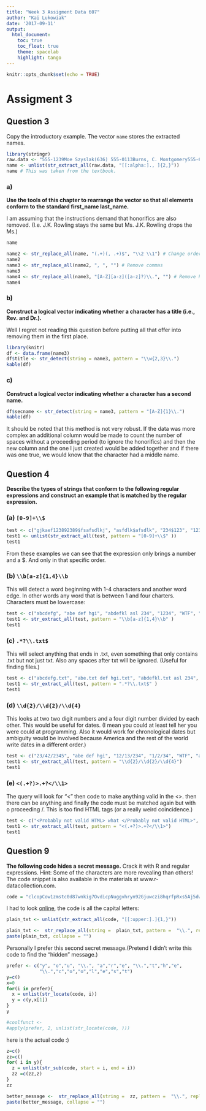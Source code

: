```yaml
---
title: "Week 3 Assigment Data 607"
author: "Kai Lukowiak"
date: '2017-09-11'
output:
  html_document:
    toc: true
    toc_float: true
    theme: spacelab
    highlight: tango
---
```


```r
knitr::opts_chunk$set(echo = TRUE)
```

# Assigment 3
## Question 3
Copy the introductory example. The vector `name` stores the extracted names.
```r
library(stringr)
raw.data <- "555-1239Moe Szyslak(636) 555-0113Burns, C. Montgomery555-6542Rev. Timothy Lovejoy555 8904Ned Flanders636-555-3226Simpson, Homer5553642Dr. Julius Hibbert"
name <- unlist(str_extract_all(raw.data, "[[:alpha:]., ]{2,}"))
name # This was taken from the textbook.
```

### a)
**Use the tools of this chapter to rearrange the vector so that all elements conform to the standard first_name last_name.**

I am assuming that the instructions demand that honorifics are also removed. (I.e. J.K. Rowling stays the same but Ms. J.K. Rowling drops the Ms.)
```r
name

```

```r
name2 <- str_replace_all(name, "(.+)(, .+)$", "\\2 \\1") # Change order
name2 
name3 <- str_replace_all(name2, ", ", "") # Remove commas
name3
name4 <- str_replace_all(name3, "[A-Z][a-z]([a-z]?)\\.", "") # Remove honerifics.
name4
```

### b) 
**Construct a logical vector indicating whether a character has a title (i.e., Rev. and Dr.).**

Well I regret not reading this question before putting all that offer into removing them in the first place. 

```r
library(knitr)
df <- data.frame(name3)
df$title <- str_detect(string = name3, pattern = "\\w{2,3}\\.")
kable(df)
```


### c) 
**Construct a logical vector indicating whether a character has a second name.**

```r
df$secname <- str_detect(string = name3, pattern = "[A-Z]{1}\\.")
kable(df)
```

It should be noted that this method is not very robust. If the data was more complex an additional column would be made to count the number of spaces without a proceeding period (to ignore the honorifics) and then the new column and the one I just created would be added together and if there was one true, we would know that the character had a middle name.

## Question 4
**Describe the types of strings that conform to the following regular expressions and construct an example that is matched by the regular expression.**

### (a) `[0-9]+\\$`
```r
test <- c("gjkaef123892389$fsafsdlkj", "asfdlk$afsdlk", "234$123", "1234", "$23sf")
test1 <- unlist(str_extract_all(test, pattern = "[0-9]+\\$" ))
test1
```
From these examples we can see that the expression only brings a number and a $. And only in that specific order.

### (b) `\\b[a-z]{1,4}\\b`
This will detect a word beginning with 1-4 characters and another word edge. In other words any word that is between 1 and four charters. Characters must be lowercase:
```r
test <- c("abcdefg", "abe def hgi", "abdefkl asl 234", "1234", "WTF", "abc")
test1 <- str_extract_all(test, pattern = "\\b[a-z]{1,4}\\b" )
test1
```

### (c) `.*?\\.txt$`
This will select anything that ends in .txt, even something that only contains .txt but not just txt. Also any spaces after txt will be ignored. (Useful for finding files.)
```r
test <- c("abcdefg.txt", "abe.txt def hgi.txt", "abdefkl.txt asl 234", "1234.txt", "WTF.txt", ".txt")
test1 <- str_extract_all(test, pattern = ".*?\\.txt$" )
test1

```

### (d) `\\d{2}/\\d{2}/\\d{4}`
This looks at two two digit numbers and a four digit number divided by each other. This would be useful for dates. (I mean you could at least tell her you were could at programming. Also it would work for chronological dates but ambiguity would be involved because America and the rest of the world write dates in a different order.)
```r
test <- c("23/42/2345", "abe def hgi", "12/13/234", "1/2/34", "WTF", "abc")
test1 <- str_extract_all(test, pattern = "\\d{2}/\\d{2}/\\d{4}")
test1

```

### (e) `<(.+?)>.+?</\\1>`

The query will look for "<" then code to make anything valid in the <>. then there can be anything and finally the code must be matched again but with o proceeding /. This is too find HTML tags (or a really weird coincidence.)
```r
test <- c("<Probably not valid HTML> what </Probably not valid HTML>", "<12 not HTML> did not captialize the same </12 not html>", "12/13/234", "<12 not HTML> captialized the same </12 not HTML>", "WTF", "abc")
test1 <- str_extract_all(test, pattern = "<(.+?)>.+?</\\1>")
test1
```
## Question 9
**The following code hides a secret message.** Crack it with R and regular expressions.
Hint: Some of the characters are more revealing than others! The code snippet is also
available in the materials at www.r-datacollection.com.

```r
code = "clcopCow1zmstc0d87wnkig7OvdicpNuggvhryn92Gjuwczi8hqrfpRxs5Aj5dwpn0TanwoUwisdij7Lj8pf03AT5Idr3coc0bt7yczjatOaootj55t3Nj3ne6c4Sfek.r1w1YwwojigOd6vrfUrbz2.2bkAnbhzgv4R9i05zEcrop.wAgnb.SqoU65fPa1otfb7wEm24k6t3sR9zqe5fy89n6Nd5t9kc4fE905gmc4Rgxo5nhDk!gr"
```
I had to look [online](https://rstudio-pubs-static.s3.amazonaws.com/208407_690ba7bffb474582bc8786353a5a6ce0.html), the code is all the capital letters:
```r
plain_txt <- unlist(str_extract_all(code, "[[:upper:].]{1,}"))

plain_txt <-  str_replace_all(string =  plain_txt, pattern =  "\\.", replacement = " ")
paste(plain_txt, collapse = "")
```
Personally I prefer this second secret message.(Pretend I didn't write this code to find the "hidden" message.)
```r
prefer <- c("y", "o","u", "\\.", "a","r","e", "\\.","t","h","e",
            "\\.","c","o","o","l","e","s","t")
y=c()
x=0
for(i in prefer){
  x = unlist(str_locate(code, i))
  y = c(y,x[1])
}
y
```

```r
#coolfunct <- 
#apply(prefer, 2, unlist(str_locate(code, )))
```


here is the actual code :)
```r
z=c()
zz=c()
for( i in y){
  z = unlist(str_sub(code, start = i, end = i))
  zz =c(zz,z)
}
zz
```
```r
better_message <-  str_replace_all(string =  zz, pattern =  "\\.", replacement = " ")
paste(better_message, collapse = "")

```

